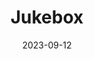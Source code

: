 ---
title: "Jukebox"
slug: /jukebox
date: 2023-09-12
repo: "https://github.com/ufosc/Jukebox-Frontend"
description: "A web application that allows group members to queue up songs to their group’s playlist, and enables members to collect points for future use."
maintainers: ["Isaac Hunter", "Jonathan Mesa"]
tags: ['javascript', 'mongodb', 'react', 'nodejs']
---
